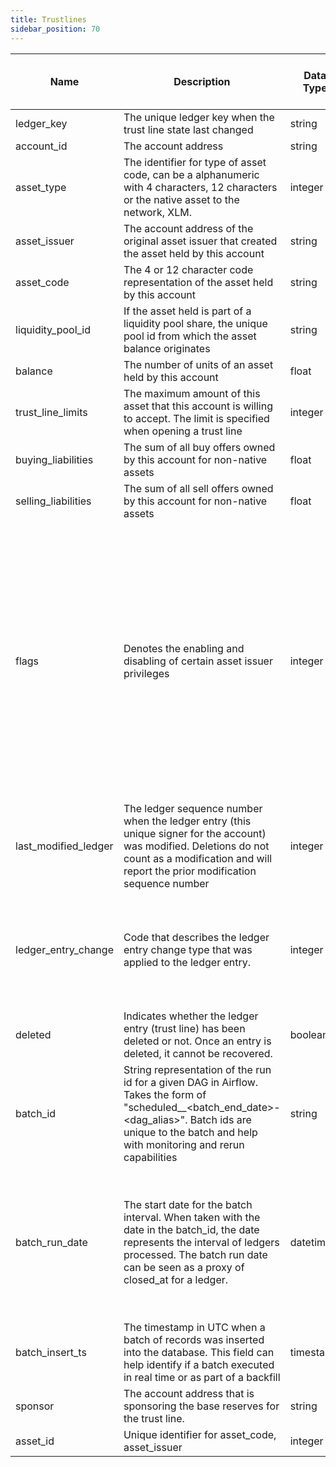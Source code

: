 ```yaml
---
title: Trustlines
sidebar_position: 70
---
```


| Name                 | Description                                                                                                                                                                                                    | Data Type | Domain Values                                                                                                                                                                                                                                                                                                                                           | Primary Key? | Natural Key? | Partition or Cluster Field? | Required? | Notes                                                                                                                                                   |
| -------------------- | -------------------------------------------------------------------------------------------------------------------------------------------------------------------------------------------------------------- | --------- | ------------------------------------------------------------------------------------------------------------------------------------------------------------------------------------------------------------------------------------------------------------------------------------------------------------------------------------------------------- | ------------ | ------------ | --------------------------- | --------- | ------------------------------------------------------------------------------------------------------------------------------------------------------- |
| ledger_key           | The unique ledger key when the trust line state last changed                                                                                                                                                   | string    |                                                                                                                                                                                                                                                                                                                                                         |              |              |                             | Yes       |                                                                                                                                                         |
| account_id           | The account address                                                                                                                                                                                            | string    |                                                                                                                                                                                                                                                                                                                                                         |              | Yes          | cluster                     | Yes       |                                                                                                                                                         |
| asset_type           | The identifier for type of asset code, can be a alphanumeric with 4 characters, 12 characters or the native asset to the network, XLM.                                                                         | integer   | credit_alphanum4<br>credit_alphanum12<br>native                                                                                                                                                                                                                                                                                                         |              | Yes          |                             | Yes       |                                                                                                                                                         |
| asset_issuer         | The account address of the original asset issuer that created the asset held by this account                                                                                                                   | string    |                                                                                                                                                                                                                                                                                                                                                         |              | Yes          |                             | No        |                                                                                                                                                         |
| asset_code           | The 4 or 12 character code representation of the asset held by this account                                                                                                                                    | string    |                                                                                                                                                                                                                                                                                                                                                         |              | Yes          |                             | No        |                                                                                                                                                         |
| liquidity_pool_id    | If the asset held is part of a liquidity pool share, the unique pool id from which the asset balance originates                                                                                                | string    |                                                                                                                                                                                                                                                                                                                                                         |              | Yes          | cluster                     | No        |                                                                                                                                                         |
| balance              | The number of units of an asset held by this account                                                                                                                                                           | float     |                                                                                                                                                                                                                                                                                                                                                         |              |              |                             | Yes       |                                                                                                                                                         |
| trust_line_limits    | The maximum amount of this asset that this account is willing to accept. The limit is specified when opening a trust line                                                                                      | integer   |                                                                                                                                                                                                                                                                                                                                                         |              |              |                             | Yes       |                                                                                                                                                         |
| buying_liabilities   | The sum of all buy offers owned by this account for non-native assets                                                                                                                                          | float     |                                                                                                                                                                                                                                                                                                                                                         |              |              |                             | Yes       |                                                                                                                                                         |
| selling_liabilities  | The sum of all sell offers owned by this account for non-native assets                                                                                                                                         | float     |                                                                                                                                                                                                                                                                                                                                                         |              |              |                             | Yes       |                                                                                                                                                         |
| flags                | Denotes the enabling and disabling of certain asset issuer privileges                                                                                                                                          | integer   | 0 - None, Default<br>1 - Authorized (issuer has authorized account to perform transaction with its credit)<br>2 - Authorized to Maintain Liabilities (issuer has authorized account to maintain and reduce liabilities for its credit)<br>4 - Clawback Enabled (issuer has specified that it may clawback its credit, including claimable balances)<br> |              |              |                             | Yes       | Flags are set on the issuer accounts for an asset. When user accounts trust an asset, the flags applied to the asset originate from this account        |
| last_modified_ledger | The ledger sequence number when the ledger entry (this unique signer for the account) was modified. Deletions do not count as a modification and will report the prior modification sequence number            | integer   |                                                                                                                                                                                                                                                                                                                                                         |              | Yes          | cluster                     | Yes       |                                                                                                                                                         |
| ledger_entry_change  | Code that describes the ledger entry change type that was applied to the ledger entry.                                                                                                                         | integer   | 0 - Ledger Entry Created<br>1 - Ledger Entry Updated<br>2 - Ledger Entry Deleted<br>3 - Ledger Entry State (value of the entry)                                                                                                                                                                                                                         |              | Yes          |                             | Yes       | Valid entry change types are 0, 1, and 2 for ledger entries of type \`trust_lines\`.                                                                    |
| deleted              | Indicates whether the ledger entry (trust line) has been deleted or not. Once an entry is deleted, it cannot be recovered.                                                                                     | boolean   |                                                                                                                                                                                                                                                                                                                                                         |              |              |                             | Yes       |                                                                                                                                                         |
| batch_id             | String representation of the run id for a given DAG in Airflow. Takes the form of "scheduled__<batch_end_date>-<dag_alias>". Batch ids are unique to the batch and help with monitoring and rerun capabilities | string    |                                                                                                                                                                                                                                                                                                                                                         |              |              |                             | Yes       |                                                                                                                                                         |
| batch_run_date       | The start date for the batch interval. When taken with the date in the batch_id, the date represents the interval of ledgers processed. The batch run date can be seen as a proxy of closed_at for a ledger.   | datetime  |                                                                                                                                                                                                                                                                                                                                                         |              |              | MONTH partition             | Yes       | The table is partitioned on batch_run_date. It is recommended to always include the batch_run_date in the filter if possible to help reduce query cost. |
| batch_insert_ts      | The timestamp in UTC when a batch of records was inserted into the database. This field can help identify if a batch executed in real time or as part of a backfill                                            | timestamp |                                                                                                                                                                                                                                                                                                                                                         |              |              |                             | Yes       |                                                                                                                                                         |
| sponsor              | The account address that is sponsoring the base reserves for the trust line.                                                                                                                                   | string    |                                                                                                                                                                                                                                                                                                                                                         |              |              |                             | No        |                                                                                                                                                         |
| asset_id             | Unique identifier for asset_code, asset_issuer                                                                                                                                                                 | integer   |                                                                                                                                                                                                                                                                                                                                                         |              |              |                             | No        |